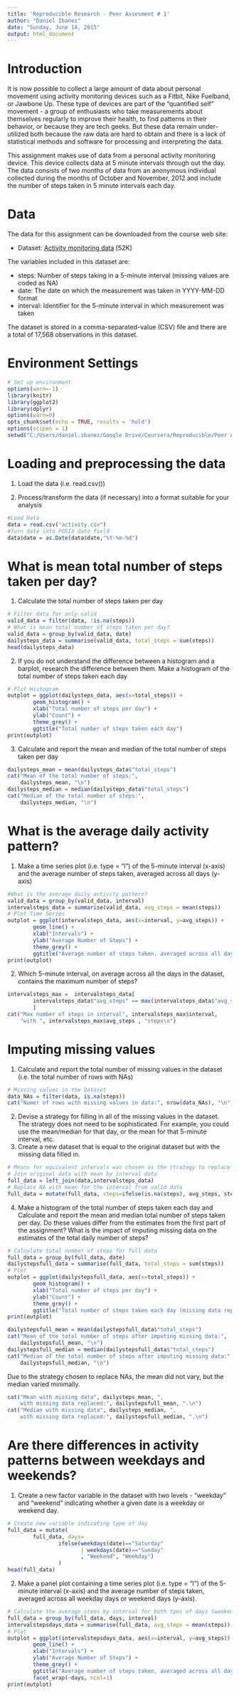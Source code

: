 ```yaml
---
title: 'Reproducible Research - Peer Assesment # 1'
author: "Daniel Ibanez"
date: "Sunday, June 14, 2015"
output: html_document
---
```



# Introduction

It is now possible to collect a large amount of data about personal movement using activity monitoring devices such as a Fitbit, Nike Fuelband, or Jawbone Up. These type of devices are part of the "quantified self" movement - a group of enthusiasts who take measurements about themselves regularly to improve their health, to find patterns in their behavior, or because they are tech geeks. But these data remain under-utilized both because the raw data are hard to obtain and there is a lack of statistical methods and software for processing and interpreting the data.

This assignment makes use of data from a personal activity monitoring device. This device collects data at 5 minute intervals through out the day. The data consists of two months of data from an anonymous individual collected during the months of October and November, 2012 and include the number of steps taken in 5 minute 
intervals each day.

# Data

The data for this assignment can be downloaded from the course web site:  

* Dataset: [Activity monitoring data](https://d396qusza40orc.cloudfront.net/repdata%2Fdata%2Factivity.zip) [52K]

The variables included in this dataset are:  

* steps: Number of steps taking in a 5-minute interval (missing values are coded as NA)  
* date: The date on which the measurement was taken in YYYY-MM-DD format  
* interval: Identifier for the 5-minute interval in which measurement was taken  

The dataset is stored in a comma-separated-value (CSV) file and there are a total of 17,568 observations in this dataset.

# Environment Settings

```r
# Set up environment
options(warn=-1)
library(knitr)
library(ggplot2) 
library(dplyr)
options(warn=0)
opts_chunk$set(echo = TRUE, results = 'hold')
options(scipen = 1)
setwd("C:/Users/daniel.ibanez/Google Drive/Coursera/Reproducible/Peer Assesment 1/RepData_PeerAssessment1")
```


# Loading and preprocessing the data

1. Load the data (i.e. read.csv())  

2. Process/transform the data (if necessary) into a format suitable for your analysis  

```r
#Load Data
data = read.csv("activity.csv")
#Turn date into POSIX date field
data$date = as.Date(data$date,"%Y-%m-%d")
```


# What is mean total number of steps taken per day?

1. Calculate the total number of steps taken per day 

```r
# Filter data for only valid 
valid_data = filter(data, !is.na(steps))
# What is mean total number of steps taken per day?
valid_data = group_by(valid_data, date)
dailysteps_data = summarise(valid_data, total_steps = sum(steps))
head(dailysteps_data)
```

2. If you do not understand the difference between a histogram and a barplot, research the difference between them. Make a histogram of the total number of steps taken each day  

```r
# Plot Histogram
outplot = ggplot(dailysteps_data, aes(x=total_steps)) + 
        geom_histogram() +
        xlab("Total number of steps per day") +
        ylab("Count") +
        theme_grey() +
        ggtitle("Total number of steps taken each day")
print(outplot)
```

3. Calculate and report the mean and median of the total number of steps taken per day  

```r
dailysteps_mean = mean(dailysteps_data$"total_steps")
cat("Mean of the total number of steps:",
    dailysteps_mean, "\n")
dailysteps_median = median(dailysteps_data$"total_steps")
cat("Median of the total number of steps:", 
    dailysteps_median, "\n")
```


# What is the average daily activity pattern?

1. Make a time series plot (i.e. type = "l") of the 5-minute interval (x-axis) and the average number of steps taken, averaged across all days (y-axis)  

```r
#What is the average daily activity pattern?
valid_data = group_by(valid_data, interval)
intervalsteps_data = summarise(valid_data, avg_steps = mean(steps))
# Plot Time Series
outplot = ggplot(intervalsteps_data, aes(x=interval, y=avg_steps)) +
        geom_line() +
        xlab("Intervals") +
        ylab("Average Number of Steps") +
        theme_grey() +
        ggtitle("Average number of steps taken, averaged across all days")        
print(outplot)
```


2. Which 5-minute interval, on average across all the days in the dataset, contains the maximum number of steps?  

```r
intervalsteps_max =  intervalsteps_data[
        intervalsteps_data$"avg_steps" == max(intervalsteps_data$"avg_steps"),
        ]
cat("Max number of steps in interval", intervalsteps_max$interval, 
    "with ", intervalsteps_max$avg_steps , "steps\n")
```


# Imputing missing values

1. Calculate and report the total number of missing values in the dataset (i.e. the total number of rows with NAs) 

```r
# Missing values in the Dataset
data_NAs = filter(data, is.na(steps))
cat("Numer of rows with missing values in data:", nrow(data_NAs), "\n")
```

2. Devise a strategy for filling in all of the missing values in the dataset. The strategy does not need to be sophisticated. For example, you could use the mean/median for that day, or the mean for that 5-minute interval, etc.  
3. Create a new dataset that is equal to the original dataset but with the missing data filled in.  

```r
# Means for equivalent intervals was chosen as the strategy to replace data on intervals with NA
# Join original data with mean by interval data
full_data = left_join(data,intervalsteps_data)
# Replace NA with mean for the interval from valid data
full_data = mutate(full_data, steps=ifelse(is.na(steps), avg_steps, steps))
```

4. Make a histogram of the total number of steps taken each day and Calculate and report the mean and median total number of steps taken per day. Do these values differ from the estimates from the first part of the assignment? What is the impact of imputing missing data on the estimates of the total daily number of steps?  


```r
# Calculate total number of steps for full data
full_data = group_by(full_data, date)
dailystepsfull_data = summarise(full_data, total_steps = sum(steps))
# Plot
outplot = ggplot(dailystepsfull_data, aes(x=total_steps)) + 
        geom_histogram() +
        xlab("Total number of steps per day") +
        ylab("Count") +
        theme_grey() +
        ggtitle("Total number of steps taken each day (missing data replaced)")
print(outplot)
```


```r
dailystepsfull_mean = mean(dailystepsfull_data$"total_steps")
cat("Mean of the total number of steps after imputing missing data:", 
    dailystepsfull_mean, "\n")
dailystepsfull_median = median(dailystepsfull_data$"total_steps")
cat("Median of the total number of steps after imputing missing data:", 
    dailystepsfull_median, "\n")
```

Due to the strategy chosen to replace NAs, the mean did not vary, but the median varied minimally.  

```r
cat("Mean with missing data", dailysteps_mean, ", 
    with missing data replaced:", dailystepsfull_mean, ".\n")
cat("Median with missing data", dailysteps_median, ", 
    with missing data replaced:", dailystepsfull_median, ".\n")
```

# Are there differences in activity patterns between weekdays and weekends?

1. Create a new factor variable in the dataset with two levels - "weekday" and "weekend" indicating whether a given date is a weekday or weekend day.

```r
# Create new variable indicating type of day
full_data = mutate(
        full_data, days=
                ifelse(weekdays(date)=="Saturday" 
                       | weekdays(date)=="Sunday"
                       , "Weekend", "Weekday")
                )
head(full_data)
```

2. Make a panel plot containing a time series plot (i.e. type = "l") of the 5-minute interval (x-axis) and the average number of steps taken, averaged across all weekday days or weekend days (y-axis).  

```r
# Calculate the average steos by interval for both tpes of days (weekend/weekday)
full_data = group_by(full_data, days, interval)
intervalstepsdays_data = summarise(full_data, avg_steps = mean(steps))
# Plot
outplot = ggplot(intervalstepsdays_data, aes(x=interval, y=avg_steps)) + 
        geom_line() + 
        xlab("Intervals") +
        ylab("Average Number of Steps") +
        theme_grey() +
        ggtitle("Average number of steps taken, averaged across all days") +        
        facet_wrap(~days, ncol=1)
print(outplot)
```
